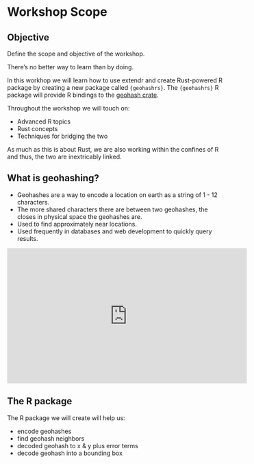 # Workshop Scope

::: callout-tip
## Objective

Define the scope and objective of the workshop.

:::

There's no better way to learn than by doing.

In this workhop we will learn how to use extendr and create Rust-powered R package by creating a new package called `{geohashrs}`. The `{geohashrs}` R package will provide R bindings to the [geohash crate](https://docs.rs/geohash).

Throughout the workshop we will touch on:

- Advanced R topics
- Rust concepts
- Techniques for bridging the two

As much as this is about Rust, we are also working within the confines of R and thus, the two are inextricably linked.

## What is geohashing?

- Geohashes are a way to encode a location on earth as a string of 1 - 12 characters.
- The more shared characters there are between two geohashes, the closes in physical space the geohashes are.
- Used to find approximately near locations.
- Used frequently in databases and web development to quickly query results.


<iframe width="560" height="315" src="https://www.youtube.com/embed/vGKs-c1nQYU?si=J-svZEFWWLsTXWmK" title="YouTube video player" frameborder="0" allow="accelerometer; autoplay; clipboard-write; encrypted-media; gyroscope; picture-in-picture; web-share" referrerpolicy="strict-origin-when-cross-origin" allowfullscreen></iframe>

## The R package

The R package we will create will help us:

- encode geohashes
- find geohash neighbors
- decoded geohash to x & y plus error terms
- decode geohash into a bounding box
